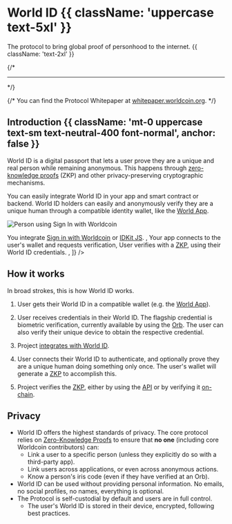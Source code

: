 # World ID {{ className: 'uppercase text-5xl' }}

The protocol to bring global proof of personhood to the internet. {{ className: 'text-2xl' }}

{/* <hr className="my-10" /> */}

{/* <Note>
	You can find the Protocol Whitepaper at [whitepaper.worldcoin.org](https://whitepaper.worldcoin.org).
</Note> */}

## Introduction {{ className: 'mt-0 uppercase text-sm text-neutral-400 font-normal', anchor: false }}

World ID is a digital passport that lets a user prove they are a unique and real person while remaining anonymous. This happens through [zero-knowledge proofs](/advanced/zero-knowledge-proofs) (ZKP) and other privacy-preserving cryptographic mechanisms.

You can easily integrate World ID in your app and smart contract or backend. World ID holders can easily and anonymously verify they are a unique human through a compatible identity wallet, like the [World App](https://worldcoin.org/download).

![Person using Sign In with Worldcoin](/images/docs/introduction/worldcoin-sign-in.jpg)

<div className="grid gap-y-4">
	<Steps
		borders
		steps={[
			<span>
				You integrate <a href="/id/sign-in">Sign in with Worldcoin</a> or <a href="/id/anonymous-actions">IDKit JS</a>.
			</span>,
			<span>Your app connects to the user's wallet and requests verification</span>,
			<span>
				User verifies with a <a href="/advanced/zero-knowledge-proofs">ZKP</a>, using their World ID
				credentials.
			</span>,
		]}
	/>
</div>

## How it works

In broad strokes, this is how World ID works.

1. User gets their World ID in a compatible wallet (e.g. the [World App](https://worldcoin.org/download)).

2. User receives credentials in their World ID. The flagship credential is biometric verification, currently available by using the [Orb](https://worldcoin.org/blog/engineering/opening-orb-look-inside-worldcoin-biometric-imaging-device). The user can also verify their unique device to obtain the respective credential.

3. Project [integrates with World ID](/quick-start).

4. User connects their World ID to authenticate, and optionally prove they are a unique human doing something only once. The user's wallet will generate a [ZKP](/advanced/zero-knowledge-proofs) to accomplish this.

5. Project verifies the [ZKP](/advanced/zero-knowledge-proofs), either by using the [API](/id/cloud) or by verifying it [on-chain](/id/on-chain).

## Privacy

-   World ID offers the highest standards of privacy. The core protocol relies on [Zero-Knowledge Proofs](/advanced/zero-knowledge-proofs) to ensure that **no one** (including core Worldcoin contributors) can:
    -   Link a user to a specific person (unless they explicitly do so with a third-party app).
    -   Link users across applications, or even across anonymous actions.
    -   Know a person's iris code (even if they have verified at an Orb).
-   World ID can be used without providing personal information. No emails, no social profiles, no names, everything is optional.
-   The Protocol is self-custodial by default and users are in full control.
    -   The user's World ID is stored in their device, encrypted, following best practices.
